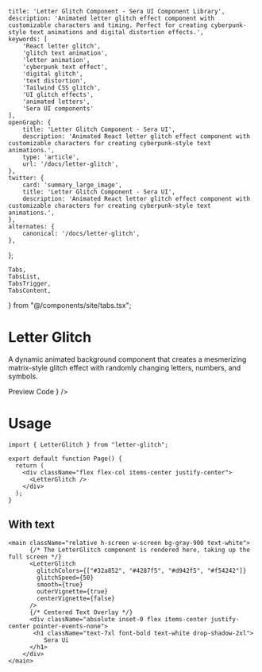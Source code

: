     title: 'Letter Glitch Component - Sera UI Component Library',
    description: 'Animated letter glitch effect component with customizable characters and timing. Perfect for creating cyberpunk-style text animations and digital distortion effects.',
    keywords: [
        'React letter glitch',
        'glitch text animation',
        'letter animation',
        'cyberpunk text effect',
        'digital glitch',
        'text distortion',
        'Tailwind CSS glitch',
        'UI glitch effects',
        'animated letters',
        'Sera UI components'
    ],
    openGraph: {
        title: 'Letter Glitch Component - Sera UI',
        description: 'Animated React letter glitch effect component with customizable characters for creating cyberpunk-style text animations.',
        type: 'article',
        url: '/docs/letter-glitch',
    },
    twitter: {
        card: 'summary_large_image',
        title: 'Letter Glitch Component - Sera UI',
        description: 'Animated React letter glitch effect component with customizable characters for creating cyberpunk-style text animations.',
    },
    alternates: {
        canonical: '/docs/letter-glitch',
    },
};

    Tabs,
    TabsList,
    TabsTrigger,
    TabsContent,
} from "@/components/site/tabs.tsx";

<AI dir="left"/>

# Letter Glitch

A dynamic animated background component that creates a mesmerizing matrix-style glitch effect with randomly changing letters, numbers, and symbols.

<Tabs defaultValue="preview" className="">
  <TabsList>
    <TabsTrigger value="preview">Preview</TabsTrigger>
    <TabsTrigger value="code">Code</TabsTrigger>
  </TabsList>
  <TabsContent value="preview">
    <ComponentRenderer component={<LetterGlitchWrapper />} />
  </TabsContent>
  <TabsContent value="code">
    <CodeBlock filePath="src/app/docs/letter-glitch/letter-glitch.tsx" />
  </TabsContent>
</Tabs>

# Usage

```tsx
import { LetterGlitch } from "letter-glitch";

export default function Page() {
  return (
    <div className="flex flex-col items-center justify-center">
      <LetterGlitch />
    </div>
  );
}
```

## With text

```tsx
<main className="relative h-screen w-screen bg-gray-900 text-white">
      {/* The LetterGlitch component is rendered here, taking up the full screen */}
      <LetterGlitch
        glitchColors={["#32a852", "#4287f5", "#d942f5", "#f54242"]}
        glitchSpeed={50}
        smooth={true}
        outerVignette={true}
        centerVignette={false}
      />
      {/* Centered Text Overlay */}
      <div className="absolute inset-0 flex items-center justify-center pointer-events-none">
       <h1 className="text-7xl font-bold text-white drop-shadow-2xl">
          Sera Ui
      </h1>
    </div>
</main>

```